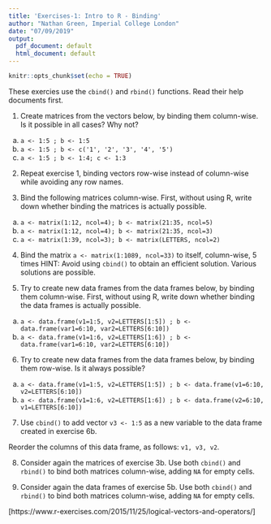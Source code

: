 ```yaml
---
title: 'Exercises-1: Intro to R - Binding'
author: "Nathan Green, Imperial College London"
date: "07/09/2019"
output:
  pdf_document: default
  html_document: default
---
```


```r
knitr::opts_chunk$set(echo = TRUE)
```

These exercies use the `cbind()` and `rbind()` functions. Read their help documents first.

1.
Create matrices from the vectors below, by binding them column-wise.
Is it possible in all cases? Why not?

a. `a <- 1:5 ; b <- 1:5`
b. `a <- 1:5 ; b <- c('1', '2', '3', '4', '5')`
c. `a <- 1:5 ; b <- 1:4; c <- 1:3`


2.
Repeat exercise 1, binding vectors row-wise instead of column-wise while avoiding any row names.

3.
Bind the following matrices column-wise. First, without using R, write down whether binding the matrices is actually possible.

a. `a <- matrix(1:12, ncol=4); b <- matrix(21:35, ncol=5)`
b. `a <- matrix(1:12, ncol=4); b <- matrix(21:35, ncol=3)`
c. `a <- matrix(1:39, ncol=3); b <- matrix(LETTERS, ncol=2)`


4.
Bind the matrix `a <- matrix(1:1089, ncol=33)` to itself, column-wise, 5 times HINT: Avoid using `cbind()` to obtain an efficient solution. Various solutions are possible.

5.
Try to create new data frames from the data frames below, by binding them column-wise.
First, without using R, write down whether binding the data frames is actually possible.

a. `a <- data.frame(v1=1:5, v2=LETTERS[1:5]) ; b <- data.frame(var1=6:10, var2=LETTERS[6:10])`
b. `a <- data.frame(v1=1:6, v2=LETTERS[1:6]) ; b <- data.frame(var1=6:10, var2=LETTERS[6:10])`

6.
Try to create new data frames from the data frames below, by binding them row-wise. Is it always possible?

a. `a <- data.frame(v1=1:5, v2=LETTERS[1:5]) ; b <- data.frame(v1=6:10, v2=LETTERS[6:10])`
b. `a <- data.frame(v1=1:6, v2=LETTERS[1:6]) ; b <- data.frame(v2=6:10, v1=LETTERS[6:10])`

7. Use `cbind()` to add vector `v3 <- 1:5` as a new variable to the data frame created in exercise 6b.

Reorder the columns of this data frame, as follows: `v1, v3, v2`.

8.
Consider again the matrices of exercise 3b. Use both `cbind()` and `rbind()` to bind both matrices column-wise, adding `NA` for empty cells.

9.
Consider again the data frames of exercise 5b. Use both `cbind()` and `rbind()` to bind both matrices column-wise, adding `NA` for empty cells.


[https://www.r-exercises.com/2015/11/25/logical-vectors-and-operators/]
